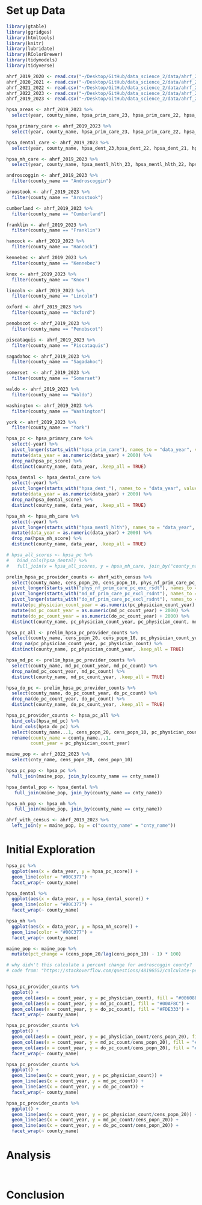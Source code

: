 

# Set up Data

```r
library(gtable)
library(ggridges)
library(htmltools)
library(knitr)
library(lubridate)
library(RColorBrewer)
library(tidymodels)
library(tidyverse)
```

```r
ahrf_2019_2020 <- read.csv("~/Desktop/GitHub/data_science_2/data/ahrf_2019_2020_maine.csv")
ahrf_2020_2021 <- read.csv("~/Desktop/GitHub/data_science_2/data/ahrf_2020_2021_maine.csv")
ahrf_2021_2022 <- read.csv("~/Desktop/GitHub/data_science_2/data/ahrf_2021_2022_maine.csv")
ahrf_2022_2023 <- read.csv("~/Desktop/GitHub/data_science_2/data/ahrf_2022_2023_maine.csv")
ahrf_2019_2023 <- read.csv("~/Desktop/GitHub/data_science_2/data/ahrf_2019_2023.csv")
```


```r
hpsa_areas <- ahrf_2019_2023 %>% 
  select(year, county_name, hpsa_prim_care_23, hpsa_prim_care_22, hpsa_prim_care_21, hpsa_prim_care_20, hpsa_prim_care_19, hpsa_prim_care_18, hpsa_prim_care_17, hpsa_prim_care_16, hpsa_prim_care_15, hpsa_prim_care_10, hpsa_dent_23,hpsa_dent_22, hpsa_dent_21, hpsa_dent_20, hpsa_dent_19, hpsa_dent_18, hpsa_dent_17, hpsa_dent_16, hpsa_dent_15, hpsa_dent_10, hpsa_mentl_hlth_23, hpsa_mentl_hlth_22, hpsa_mentl_hlth_21, hpsa_mentl_hlth_20, hpsa_mentl_hlth_19, hpsa_mentl_hlth_18, hpsa_mentl_hlth_17, hpsa_mentl_hlth_16, hpsa_mentl_hlth_15, hpsa_mentl_hlth_10)

hpsa_primary_care <- ahrf_2019_2023 %>% 
  select(year, county_name, hpsa_prim_care_23, hpsa_prim_care_22, hpsa_prim_care_21, hpsa_prim_care_20, hpsa_prim_care_19, hpsa_prim_care_18, hpsa_prim_care_17, hpsa_prim_care_16, hpsa_prim_care_15, hpsa_prim_care_10)

hpsa_dental_care <- ahrf_2019_2023 %>% 
  select(year, county_name, hpsa_dent_23,hpsa_dent_22, hpsa_dent_21, hpsa_dent_20, hpsa_dent_19, hpsa_dent_18, hpsa_dent_17, hpsa_dent_16, hpsa_dent_15, hpsa_dent_10)

hpsa_mh_care <- ahrf_2019_2023 %>% 
  select(year, county_name, hpsa_mentl_hlth_23, hpsa_mentl_hlth_22, hpsa_mentl_hlth_21, hpsa_mentl_hlth_20, hpsa_mentl_hlth_19, hpsa_mentl_hlth_18, hpsa_mentl_hlth_17, hpsa_mentl_hlth_16, hpsa_mentl_hlth_15, hpsa_mentl_hlth_10)

androscoggin <- ahrf_2019_2023 %>% 
  filter(county_name == "Androscoggin")

aroostook <- ahrf_2019_2023 %>% 
  filter(county_name == "Aroostook")

cumberland <- ahrf_2019_2023 %>% 
  filter(county_name == "Cumberland")

franklin <- ahrf_2019_2023 %>% 
  filter(county_name == "Franklin")

hancock <- ahrf_2019_2023 %>% 
  filter(county_name == "Hancock")

kennebec <- ahrf_2019_2023 %>% 
  filter(county_name == "Kennebec")

knox <- ahrf_2019_2023 %>% 
  filter(county_name == "Knox")

lincoln <- ahrf_2019_2023 %>% 
  filter(county_name == "Lincoln")

oxford <- ahrf_2019_2023 %>% 
  filter(county_name == "Oxford")

penobscot <- ahrf_2019_2023 %>% 
  filter(county_name == "Penobscot")

piscataquis <- ahrf_2019_2023 %>% 
  filter(county_name == "Piscataquis")

sagadahoc <- ahrf_2019_2023 %>% 
  filter(county_name == "Sagadahoc")

somerset  <- ahrf_2019_2023 %>% 
  filter(county_name == "Somerset")

waldo <- ahrf_2019_2023 %>% 
  filter(county_name == "Waldo")

washington <- ahrf_2019_2023 %>% 
  filter(county_name == "Washington")

york <- ahrf_2019_2023 %>% 
  filter(county_name == "York")
```

```r
hpsa_pc <- hpsa_primary_care %>%
  select(-year) %>%
  pivot_longer(starts_with("hpsa_prim_care"), names_to = "data_year", values_to = "hpsa_pc_score", names_prefix = "hpsa_prim_care_") %>% 
  mutate(data_year = as.numeric(data_year) + 2000) %>% 
  drop_na(hpsa_pc_score) %>% 
  distinct(county_name, data_year, .keep_all = TRUE)

hpsa_dental <- hpsa_dental_care %>% 
  select(-year) %>% 
  pivot_longer(starts_with("hpsa_dent_"), names_to = "data_year", values_to = "hpsa_dental_score", names_prefix = "hpsa_dent_") %>% 
  mutate(data_year = as.numeric(data_year) + 2000) %>% 
  drop_na(hpsa_dental_score) %>% 
  distinct(county_name, data_year, .keep_all = TRUE)

hpsa_mh <- hpsa_mh_care %>% 
  select(-year) %>% 
  pivot_longer(starts_with("hpsa_mentl_hlth"), names_to = "data_year", values_to = "hpsa_mh_score", names_prefix = "hpsa_mentl_hlth_") %>% 
  mutate(data_year = as.numeric(data_year) + 2000) %>% 
  drop_na(hpsa_mh_score) %>% 
  distinct(county_name, data_year, .keep_all = TRUE)

# hpsa_all_scores <- hpsa_pc %>%
#   bind_cols(hpsa_dental) %>% 
#   full_join(x = hpsa_all_scores, y = hpsa_mh_care, join_by("county_name" == "county_name...1"))

```

```r
prelim_hpsa_pc_provider_counts <- ahrf_with_census %>%
  select(county_name, cens_popn_20, cens_popn_10, phys_nf_prim_care_pc_exc_rsdt_21, phys_nf_prim_care_pc_exc_rsdt_20, phys_nf_prim_care_pc_exc_rsdt_19, phys_nf_prim_care_pc_exc_rsdt_18,	phys_nf_prim_care_pc_exc_rsdt_17,	phys_nf_prim_care_pc_exc_rsdt_16,	phys_nf_prim_care_pc_exc_rsdt_15,	phys_nf_prim_care_pc_exc_rsdt_14,	phys_nf_prim_care_pc_exc_rsdt_13,	phys_nf_prim_care_pc_exc_rsdt_12,	phys_nf_prim_care_pc_exc_rsdt_11,	phys_nf_prim_care_pc_exc_rsdt_10, md_nf_prim_care_pc_excl_rsdnt_21,	md_nf_prim_care_pc_excl_rsdnt_20,	md_nf_prim_care_pc_excl_rsdnt_19,	md_nf_prim_care_pc_excl_rsdnt_18,	md_nf_prim_care_pc_excl_rsdnt_17,	md_nf_prim_care_pc_excl_rsdnt_16,	md_nf_prim_care_pc_excl_rsdnt_15,	md_nf_prim_care_pc_excl_rsdnt_14,	md_nf_prim_care_pc_excl_rsdnt_13,	md_nf_prim_care_pc_excl_rsdnt_12,	md_nf_prim_care_pc_excl_rsdnt_11,	md_nf_prim_care_pc_excl_rsdnt_10, do_nf_prim_care_pc_excl_rsdnt_21,	do_nf_prim_care_pc_excl_rsdnt_20,	do_nf_prim_care_pc_excl_rsdnt_19,	do_nf_prim_care_pc_excl_rsdnt_18, do_nf_prim_care_pc_excl_rsdnt_17,	do_nf_prim_care_pc_excl_rsdnt_16,	do_nf_prim_care_pc_excl_rsdnt_15,	do_nf_prim_care_pc_excl_rsdnt_14,	do_nf_prim_care_pc_excl_rsdnt_13,	do_nf_prim_care_pc_excl_rsdnt_12,	do_nf_prim_care_pc_excl_rsdnt_11,	do_nf_prim_care_pc_excl_rsdnt_10) %>%
  pivot_longer(starts_with("phys_nf_prim_care_pc_exc_rsdt"), names_to = "pc_physician_count_year", values_to = "pc_physician_count", names_prefix = "phys_nf_prim_care_pc_exc_rsdt_") %>%
  pivot_longer(starts_with("md_nf_prim_care_pc_excl_rsdnt"), names_to = "md_pc_count_year", values_to = "md_pc_count", names_prefix = "md_nf_prim_care_pc_excl_rsdnt_") %>%
  pivot_longer(starts_with("do_nf_prim_care_pc_excl_rsdnt"), names_to = "do_pc_count_year", values_to = "do_pc_count", names_prefix = ("do_nf_prim_care_pc_excl_rsdnt_")) %>%
  mutate(pc_physician_count_year = as.numeric(pc_physician_count_year) + 2000) %>%
  mutate(md_pc_count_year = as.numeric(md_pc_count_year) + 2000) %>%
  mutate(do_pc_count_year = as.numeric(do_pc_count_year) + 2000) %>%
  distinct(county_name, pc_physician_count_year, pc_physician_count, md_pc_count_year, md_pc_count, do_pc_count_year, do_pc_count, .keep_all = TRUE)

hpsa_pc_all <- prelim_hpsa_pc_provider_counts %>% 
  select(county_name, cens_popn_20, cens_popn_10, pc_physician_count_year, pc_physician_count) %>% 
  drop_na(pc_physician_count_year, pc_physician_count) %>% 
  distinct(county_name, pc_physician_count_year, .keep_all = TRUE)

hpsa_md_pc <- prelim_hpsa_pc_provider_counts %>% 
  select(county_name, md_pc_count_year, md_pc_count) %>% 
  drop_na(md_pc_count_year, md_pc_count) %>% 
  distinct(county_name, md_pc_count_year, .keep_all = TRUE)  

hpsa_do_pc <- prelim_hpsa_pc_provider_counts %>% 
  select(county_name, do_pc_count_year, do_pc_count) %>% 
  drop_na(do_pc_count_year, do_pc_count) %>% 
  distinct(county_name, do_pc_count_year, .keep_all = TRUE)   

hpsa_pc_provider_counts <- hpsa_pc_all %>%
  bind_cols(hpsa_md_pc) %>% 
  bind_cols(hpsa_do_pc) %>% 
  select(county_name...1, cens_popn_20, cens_popn_10, pc_physician_count_year, pc_physician_count, md_pc_count, do_pc_count) %>% 
  rename(county_name = county_name...1,
         count_year = pc_physician_count_year)
```

```r
maine_pop <- ahrf_2022_2023 %>% 
  select(cnty_name, cens_popn_20, cens_popn_10)
```

```r
hpsa_pc_pop <- hpsa_pc %>% 
  full_join(maine_pop, join_by(county_name == cnty_name))

hpsa_dental_pop <- hpsa_dental %>% 
   full_join(maine_pop, join_by(county_name == cnty_name))

hpsa_mh_pop <- hpsa_mh %>% 
   full_join(maine_pop, join_by(county_name == cnty_name))
```

```r
ahrf_with_census <- ahrf_2019_2023 %>% 
  left_join(y = maine_pop, by = c("county_name" = "cnty_name"))
```


# Initial Exploration

```r
hpsa_pc %>% 
  ggplot(aes(x = data_year, y = hpsa_pc_score)) +
  geom_line(color = "#00C377") +
  facet_wrap(~ county_name)

hpsa_dental %>% 
  ggplot(aes(x = data_year, y = hpsa_dental_score)) +
  geom_line(color = "#00C377") +
  facet_wrap(~ county_name)

hpsa_mh %>% 
  ggplot(aes(x = data_year, y = hpsa_mh_score)) +
  geom_line(color = "#00C377") +
  facet_wrap(~ county_name)
```

```r
maine_pop <- maine_pop %>%
  mutate(pct_change = (cens_popn_20/lag(cens_popn_10) - 1) * 100)

# why didn't this calculate a percent change for androscoggin county?
# code from: "https://stackoverflow.com/questions/48196552/calculate-percentage-change-in-r-using-dplyr"
```

```r

```

```r
hpsa_pc_provider_counts %>% 
  ggplot() +
  geom_col(aes(x = count_year, y = pc_physician_count), fill = "#00608E") +
  geom_col(aes(x = count_year, y = md_pc_count), fill = "#00AF8C") +
  geom_col(aes(x = count_year, y = do_pc_count), fill = "#FDE333") +
  facet_wrap(~ county_name)

hpsa_pc_provider_counts %>% 
  ggplot() +
  geom_col(aes(x = count_year, y = pc_physician_count/cens_popn_20), fill = "#00608E") +
  geom_col(aes(x = count_year, y = md_pc_count/cens_popn_20), fill = "#00AF8C") +
  geom_col(aes(x = count_year, y = do_pc_count/cens_popn_20), fill = "#FDE333") +
  facet_wrap(~ county_name)

hpsa_pc_provider_counts %>% 
  ggplot() +
  geom_line(aes(x = count_year, y = pc_physician_count)) +
  geom_line(aes(x = count_year, y = md_pc_count)) +
  geom_line(aes(x = count_year, y = do_pc_count)) +
  facet_wrap(~ county_name)

hpsa_pc_provider_counts %>% 
  ggplot() +
  geom_line(aes(x = count_year, y = pc_physician_count/cens_popn_20)) +
  geom_line(aes(x = count_year, y = md_pc_count/cens_popn_20)) +
  geom_line(aes(x = count_year, y = do_pc_count/cens_popn_20)) +
  facet_wrap(~ county_name)
```


# Analysis

```r

```

```r

```


# Conclusion